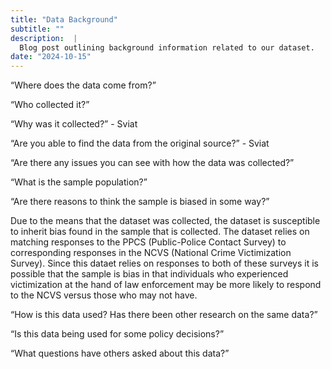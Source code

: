 ```yaml
---
title: "Data Background"
subtitle: ""
description:  |
  Blog post outlining background information related to our dataset.
date: "2024-10-15"
---
```


"Where does the data come from?"

"Who collected it?"

"Why was it collected?" - Sviat

"Are you able to find the data from the original source?" - Sviat

"Are there any issues you can see with how the data was collected?"

"What is the sample population?"

"Are there reasons to think the sample is biased in some way?"

Due to the means that the dataset was collected, the dataset is susceptible to inherit bias found in the sample that is collected. The dataset relies on matching responses to the PPCS (Public-Police Contact Survey) to corresponding responses in the NCVS (National Crime Victimization Survey). Since this dataet relies on responses to both of these surveys it is possible that the sample is bias in that individuals who experienced victimization at the hand of law enforcement may be more likely to respond to the NCVS versus those who may not have.

"How is this data used? Has there been other research on the same data?"

"Is this data being used for some policy decisions?"

"What questions have others asked about this data?"
